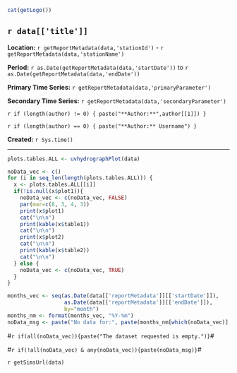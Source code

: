 
```r
cat(getLogo())
```

## `r data[['title']]`  

**Location:**  `r getReportMetadata(data,'stationId')` - `r getReportMetadata(data,'stationName')`

**Period:**  `r as.Date(getReportMetadata(data,'startDate'))` to `r as.Date(getReportMetadata(data,'endDate'))`

**Primary Time Series:** `r getReportMetadata(data,'primaryParameter')`

**Secondary Time Series:** `r getReportMetadata(data,'secondaryParameter')`

`r if (length(author) != 0) { paste("**Author:**",author[[1]]) }`

`r if (length(author) == 0) { paste("**Author:** Username") }`

**Created:**  `r Sys.time()`

***

```r
plots.tables.ALL <- uvhydrographPlot(data)

noData_vec <- c()
for (i in seq_len(length(plots.tables.ALL))) {
  x <- plots.tables.ALL[[i]]
  if(!is.null(x$plot1)){
    noData_vec <- c(noData_vec, FALSE)
    par(mar=c(8, 3, 4, 3))
    print(x$plot1)
    cat("\n\n")
    print(kable(x$table1))
    cat("\n\n")
    print(x$plot2)
    cat("\n\n")
    print(kable(x$table2))
    cat("\n\n")
  } else {
    noData_vec <- c(noData_vec, TRUE)
  }
}

months_vec <- seq(as.Date(data[['reportMetadata']][['startDate']]), 
                  as.Date(data[['reportMetadata']][['endDate']]), 
                  by="month")
months_nm <- format(months_vec, "%Y-%m")
noData_msg <- paste("No data for:", paste(months_nm[which(noData_vec)], collapse=", "))

```

#`r if(all(noData_vec)){paste("The dataset requested is empty.")}`#

#`r if(!all(noData_vec) & any(noData_vec)){paste(noData_msg)}`#

`r getSimsUrl(data)`
